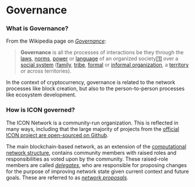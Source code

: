 # Governance

### What is Governance?

From the Wikipedia page on [_Governance_](https://en.wikipedia.org/wiki/Governance):

> **Governance** is all the processes of interactions be they through the [laws](https://en.wikipedia.org/wiki/Law), [norms](https://en.wikipedia.org/wiki/Social\_norm), [power](https://en.wikipedia.org/wiki/Power\_\(social\_and\_political\)) or [language](https://en.wikipedia.org/wiki/Language) of an organized society[\[1\]](https://en.wikipedia.org/wiki/Governance#cite\_note-1) over a [social system](https://en.wikipedia.org/wiki/Social\_system) ([family](https://en.wikipedia.org/wiki/Family), [tribe](https://en.wikipedia.org/wiki/Tribe), [formal](https://en.wikipedia.org/wiki/Formal\_organization) or [informal organization](https://en.wikipedia.org/wiki/Informal\_organization), a [territory](https://en.wikipedia.org/wiki/Territory) or across territories).

In the context of cryptocurrency, governance is related to the network processes like block creation, but also to the person-to-person processes like ecosystem development.

### How is ICON governed?

The ICON Network is a community-run organization. This is reflected in many ways, including that the large majority of projects from the [official ICON project are open-sourced on Github](https://github.com/icon-project).

The main blockchain-based network, as an extension of the [computational network structure](/concepts/network), contains community members with raised roles and responsibilities as voted upon by the community. These raised-role members are called [_delegates_](/concepts/governance/delegates), who are responsible for proposing changes for the purpose of improving network state given current context and future goals. These are referred to as [_network proposals_](/concepts/governance/network-proposals).
